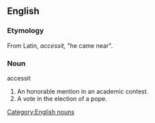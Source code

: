 ==English==

===Etymology===
From Latin, ''accessit,'' "he came near".

===Noun===
accessit

# An honorable mention in an academic contest.
# A vote in the election of a pope.

[[Category:English nouns]]